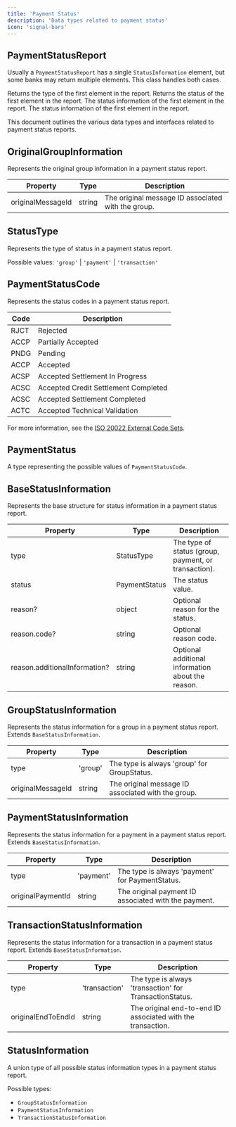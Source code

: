 ```yaml
---
title: 'Payment Status'
description: 'Data types related to payment status'
icon: 'signal-bars'
---
```


## PaymentStatusReport

Usually a `PaymentStatusReport` has a single `StatusInformation` element, but some banks may return multiple elements. This class 
handles both cases.

<ParamField body="type" type="payment | group | transaction">
  Returns the type of the first element in the report.
</ParamField>

<ParamField body="status" type="Status" optional>
  Returns the status of the first element in the report.
</ParamField>

<ParamField body="statusInformation" type="StatusInformation">
  The status information of the first element in the report.
</ParamField>

<ParamField body="statusInformations" type="StatusInformation[]">
  The status information of the first element in the report.
</ParamField>


This document outlines the various data types and interfaces related to payment status reports.

## OriginalGroupInformation

Represents the original group information in a payment status report.

| Property | Type | Description |
|----------|------|-------------|
| originalMessageId | string | The original message ID associated with the group. |

## StatusType

Represents the type of status in a payment status report.

Possible values: `'group'` | `'payment'` | `'transaction'`

## PaymentStatusCode

Represents the status codes in a payment status report.

| Code | Description |
|------|-------------|
| RJCT | Rejected |
| ACCP | Partially Accepted |
| PNDG | Pending |
| ACCP | Accepted |
| ACSP | Accepted Settlement In Progress |
| ACSC | Accepted Credit Settlement Completed |
| ACSC | Accepted Settlement Completed |
| ACTC | Accepted Technical Validation |

For more information, see the [ISO 20022 External Code Sets](https://www.iso20022.org/sites/default/files/2022-03/externalcodesets_4q2021_v2_1.xlsx).

## PaymentStatus

A type representing the possible values of `PaymentStatusCode`.

## BaseStatusInformation

Represents the base structure for status information in a payment status report.

| Property | Type | Description |
|----------|------|-------------|
| type | StatusType | The type of status (group, payment, or transaction). |
| status | PaymentStatus | The status value. |
| reason? | object | Optional reason for the status. |
| reason.code? | string | Optional reason code. |
| reason.additionalInformation? | string | Optional additional information about the reason. |

## GroupStatusInformation

Represents the status information for a group in a payment status report. Extends `BaseStatusInformation`.

| Property | Type | Description |
|----------|------|-------------|
| type | 'group' | The type is always 'group' for GroupStatus. |
| originalMessageId | string | The original message ID associated with the group. |

## PaymentStatusInformation

Represents the status information for a payment in a payment status report. Extends `BaseStatusInformation`.

| Property | Type | Description |
|----------|------|-------------|
| type | 'payment' | The type is always 'payment' for PaymentStatus. |
| originalPaymentId | string | The original payment ID associated with the payment. |

## TransactionStatusInformation

Represents the status information for a transaction in a payment status report. Extends `BaseStatusInformation`.

| Property | Type | Description |
|----------|------|-------------|
| type | 'transaction' | The type is always 'transaction' for TransactionStatus. |
| originalEndToEndId | string | The original end-to-end ID associated with the transaction. |

## StatusInformation

A union type of all possible status information types in a payment status report.

Possible types:
- `GroupStatusInformation`
- `PaymentStatusInformation`
- `TransactionStatusInformation`
